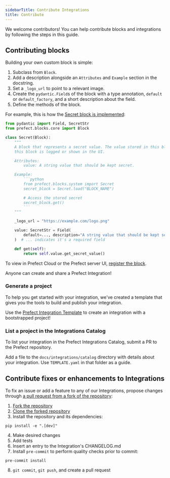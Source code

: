 ```yaml
---
sidebarTitle: Contribute Integrations
title: Contribute
---
```


We welcome contributors! You can help contribute blocks and integrations by following the steps in this guide.

## Contributing blocks

Building your own custom block is simple:

1.  Subclass from `Block`.
2.  Add a description alongside an `Attributes` and `Example` section in the docstring.
3.  Set a `_logo_url` to point to a relevant image.
4.  Create the `pydantic.Field`s of the block with a type annotation, `default` or `default_factory`, and a short description 
about the field.
5.  Define the methods of the block.

For example, this is how the [Secret block is implemented](https://github.com/PrefectHQ/prefect/blob/main/src/prefect/blocks/system.py#L76-L102):

```python
from pydantic import Field, SecretStr
from prefect.blocks.core import Block

class Secret(Block):
    """
    A block that represents a secret value. The value stored in this block will be obfuscated when
    this block is logged or shown in the UI.

    Attributes:
        value: A string value that should be kept secret.

    Example:
        ```python
        from prefect.blocks.system import Secret
        secret_block = Secret.load("BLOCK_NAME")

        # Access the stored secret
        secret_block.get()
        ```
    """

    _logo_url = "https://example.com/logo.png"

    value: SecretStr = Field(
        default=..., description="A string value that should be kept secret."
    )  # ... indicates it's a required field

    def get(self):
        return self.value.get_secret_value()

```


To view in Prefect Cloud or the Prefect server UI, [register the block](https://docs.prefect.io/concepts/blocks/#registering-blocks-for-use-in-the-prefect-ui).

Anyone can create and share a Prefect Integration!

### Generate a project

To help you get started with your integration, we've created a template that gives you the tools to build and publish your 
integration.

Use the [Prefect Integration Template](https://github.com/PrefectHQ/prefect-collection-template#quickstart) to create 
an integration with a bootstrapped project!

### List a project in the Integrations Catalog

To list your integration in the Prefect Integrations Catalog, submit a PR to the Prefect repository.

Add a file to the `docs/integrations/catalog` directory with details about your integration. 
Use `TEMPLATE.yaml` in that folder as a guide.

## Contribute fixes or enhancements to Integrations

To fix an issue or add a feature to any of our Integrations, propose changes through 
[a pull request from a fork of the repository](https://docs.github.com/en/pull-requests/collaborating-with-pull-requests/proposing-changes-to-your-work-with-pull-requests/creating-a-pull-request-from-a-fork):

1.  [Fork the repository](https://docs.github.com/en/get-started/quickstart/fork-a-repo#forking-a-repository)
2.  [Clone the forked repository](https://docs.github.com/en/get-started/quickstart/fork-a-repo#cloning-your-forked-repository)
3.  Install the repository and its dependencies:

```
pip install -e ".[dev]"
```

4.  Make desired changes
5.  Add tests
6.  Insert an entry to the Integration's CHANGELOG.md
7.  Install `pre-commit` to perform quality checks prior to commit:

```
pre-commit install
```

8.  `git commit`, `git push`, and create a pull request